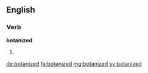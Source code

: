 ==English==

===Verb===
'''botanized'''

# {{en-past of|botanize}}

[[de:botanized]]
[[fa:botanized]]
[[mg:botanized]]
[[sv:botanized]]
